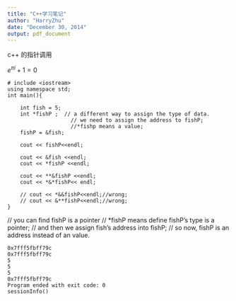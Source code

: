 ```yaml
---
title: "C++学习笔记"
author: "HarryZhu"
date: "December 30, 2014"
output: pdf_document
---
```

c++ 的指针调用

$e^{\pi i} + 1 = 0$
```
# include <iostream>
using namespace std;
int main(){
    
    int fish = 5;
    int *fishP ;  // a different way to assign the type of data.
                    // we need to assign the address to fishP;
                    //*fishp means a value;
    fishP = &fish;

    cout << fishP<<endl;

    cout << &fish <<endl;
    cout << *fishP <<endl;
    
    cout << **&fishP <<endl;
    cout << *&*fishP<< endl;
    
    // cout << *&&fishP<<endl;//wrong; 
    // cout << &**fishP<<endl;//wrong;
}
```
// you can find fishP is a pointer
// *fishP means define fishP's type is a pointer;
// and then we assign fish's address into fishP;
// so now, fishP is an address instead of an value.

```
0x7fff5fbff79c
0x7fff5fbff79c
5
5
5
0x7fff5fbff79c
Program ended with exit code: 0
sessionInfo()
```
